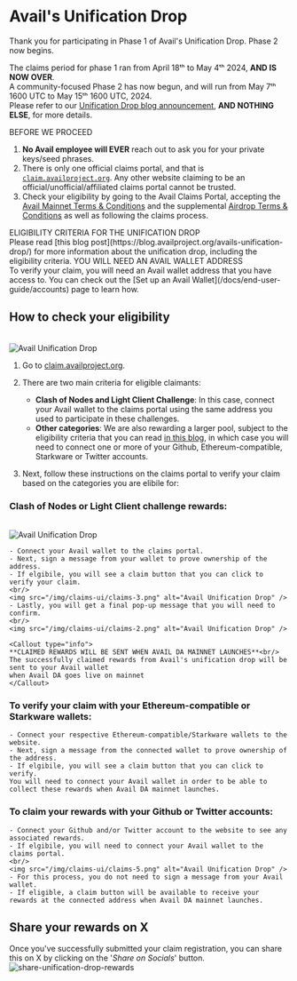 
# Avail's Unification Drop

<Callout type="info">
Thank you for participating in Phase 1 of Avail's Unification Drop. Phase 2 now begins.<br/>

The claims period for phase 1 ran from April 18ᵗʰ to May 4ᵗʰ 2024, **AND IS NOW OVER**.<br/>
A community-focused Phase 2 has now begun, and will run from May 7ᵗʰ 1600 UTC to May 15ᵗʰ 1600 UTC, 2024.<br/>
Please refer to our [Unification Drop blog announcement](https://blog.availproject.org/avails-unification-drop/#phase-2), **AND NOTHING ELSE**, for more details.
</Callout>

<Callout type="error" emoji="🚫">
BEFORE WE PROCEED<br/>

1. **No Avail employee will EVER** reach out to ask you for your private keys/seed phrases.
2. There is only one official claims portal, and that is [`claim.availproject.org`](https://claim.availproject.org). Any other website claiming
to be an official/unofficial/affiliated claims portal cannot be trusted.
3. Check your eligibility by going to the Avail Claims Portal, accepting the [Avail Mainnet Terms & Conditions](https://avail-project.notion.site/Avail-Mainnet-Ts-Cs-adab514839a74022a61bbfb3e3a6f548) and the supplemental [Airdrop Terms & Conditions](https://avail-project.notion.site/Avail-Mainnet-Airdrop-T-Cs-a3c5b27bbc62444ebcff55d6aaa20359) as well as following the claims process.
</Callout>

<Callout type="info">
ELIGIBILITY CRITERIA FOR THE UNIFICATION DROP<br/>
Please read [this blog post](https://blog.availproject.org/avails-unification-drop/)  for more information about the unification drop, including the eligibility criteria.
</Callout>

<Callout type="info">
YOU WILL NEED AN AVAIL WALLET ADDRESS<br/>
To verify your claim, you will need an Avail wallet address that you have access to.
You can check out the [Set up an Avail Wallet](/docs/end-user-guide/accounts) page to learn how.
</Callout>

## How to check your eligibility
<br/>
<img src="/img/claims-ui-banner.png" alt="Avail Unification Drop" />

1. Go to [claim.availproject.org](https://claim.availproject.org).

2. There are two main criteria for eligible claimants:
    - **Clash of Nodes and Light Client Challenge**: In this case, connect your Avail wallet to the claims portal using the same address
    you used to participate in these challenges.
    - **Other categories**: We are also rewarding a larger pool, subject to the eligibility criteria that you can read 
    [in this blog](https://blog.availproject.org/avails-unification-drop/),
    in which case you will need to connect one or more of your Github, Ethereum-compatible, Starkware or Twitter accounts.

3. Next, follow these instructions on the claims portal to verify your claim based on the categories you are elibile for:

### Clash of Nodes or Light Client challenge rewards:
<br/>
<img src="/img/claims-ui/claims-1.png" alt="Avail Unification Drop" />

    - Connect your Avail wallet to the claims portal.
    - Next, sign a message from your wallet to prove ownership of the address.
    - If elgibile, you will see a claim button that you can click to verify your claim.
    <br/>
    <img src="/img/claims-ui/claims-3.png" alt="Avail Unification Drop" />
    - Lastly, you will get a final pop-up message that you will need to confirm.
    <br/>
    <img src="/img/claims-ui/claims-2.png" alt="Avail Unification Drop" />

    <Callout type="info">
    **CLAIMED REWARDS WILL BE SENT WHEN AVAIL DA MAINNET LAUNCHES**<br/>
    The successfully claimed rewards from Avail's unification drop will be sent to your Avail wallet
    when Avail DA goes live on mainnet
    </Callout>

### To verify your claim with your Ethereum-compatible or Starkware wallets:
    - Connect your respective Ethereum-compatible/Starkware wallets to the website.
    - Next, sign a message from the connected wallet to prove ownership of the address.
    - If elgibile, you will see a claim button that you can click to verify.
    You will need to connect your Avail wallet in order to be able to collect these rewards when Avail DA mainnet launches.

### To claim your rewards with your Github or Twitter accounts:
    - Connect your Github and/or Twitter account to the website to see any associated rewards.
    - If elgibile, you will need to connect your Avail wallet to the claims portal.
    <br/>
    <img src="/img/claims-ui/claims-5.png" alt="Avail Unification Drop" />
    - For this process, you do not need to sign a message from your Avail wallet.
    - If eligible, a claim button will be available to receive your rewards at the connected address when Avail DA mainnet launches.

## Share your rewards on X

Once you've successfully submitted your claim registration, you can share this on X by clicking
on the '*Share on Socials*' button.
<br/>
<img src="/img/claims-ui/claims-7.png" alt="share-unification-drop-rewards" />